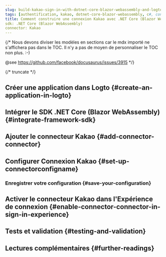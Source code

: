 ```yaml
---
slug: build-kakao-sign-in-with-dotnet-core-blazor-webassembly-and-logto
tags: [authentification, kakao, dotnet-core-blazor-webassembly, c#, connexion sociale, connexion, login]
title: Comment construire une connexion Kakao avec .NET Core (Blazor WebAssembly)
sdk: .NET Core (Blazor WebAssembly)
connector: Kakao
---
```


{/*
  Nous devons diviser les modèles en sections car le mdx importé ne s'affichera pas dans le TOC.
  Il n'y a pas de moyen de personnaliser le TOC non plus. :-)

  @see https://github.com/facebook/docusaurus/issues/3915
*/}




{/* truncate */}

<Intro connector={connector} sdk=".NET Core (Blazor WebAssembly)" link="https://learn.microsoft.com/en-us/aspnet/core/blazor/hosting-models#blazor-webassembly" />

## Créer une application dans Logto \{#create-an-application-in-logto}

<CreateApplication type="Application monopage" framework=".NET Core (Blazor WebAssembly)" />

## Intégrer le SDK .NET Core (Blazor WebAssembly) \{#integrate-framework-sdk}

<IntegrateSdk />

## Ajouter le connecteur Kakao \{#add-connector-connector}

<AddSocialConnector connector={connector} framework=".NET Core (Blazor WebAssembly)" />

## Configurer Connexion Kakao \{#set-up-connectorconfigname}

<ConnectorGuide />

### Enregistrer votre configuration \{#save-your-configuration}

<SaveYourConfiguration connector={connector} />

## Activer le connecteur Kakao dans l'Expérience de connexion \{#enable-connector-connector-in-sign-in-experience}

<EnableSocialConnector connector={connector} />

## Tests et validation \{#testing-and-validation}

<TestingAndValidation connector={connector} sdk=".NET Core (Blazor WebAssembly)" />

## Lectures complémentaires \{#further-readings}

<FurtherReadings />
